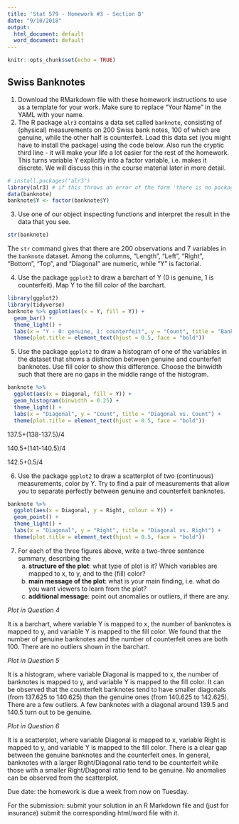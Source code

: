 ```yaml
---
title: 'Stat 579 - Homework #3 - Section B'
date: "9/10/2018"
output:
  html_document: default
  word_document: default
---
```


```r
knitr::opts_chunk$set(echo = TRUE)
```

## Swiss Banknotes

1. Download the RMarkdown file with these homework instructions to use as a template for your work.
Make sure to replace "Your Name" in the YAML with your name.
2. The R package `alr3` contains a data set called `banknote`, consisting of (physical) measurements on 200 Swiss bank notes, 100 of which are genuine, while the other half is counterfeit. Load this data set (you might have to install the package) using the code below. Also run the cryptic third line - it will make your life a lot easier for the rest of the homework. This turns variable Y explicitly into a factor variable, i.e. makes it discrete. We will discuss this in the course material later in more detail.

```r
# install.packages("alr3")
library(alr3) # if this throws an error of the form 'there is no package called alr3', uncomment the line above, run it once, then comment the line out again and run the code chunk again.
data(banknote)
banknote$Y <- factor(banknote$Y)
```

3. Use one of our object inspecting functions and interpret the result in the data that you see.
```r
str(banknote)
```
The `str` command gives that there are 200 observations and 7 variables in the `banknote` dataset. Among the columns, "Length", "Left", "Right", "Bottom", "Top", and "Diagonal" are numeric, while "Y" is factorial. 

4. Use the package `ggplot2` to draw a barchart of Y (0 is genuine, 1 is counterfeit). Map Y to the fill color of the barchart. 
```r
library(ggplot2)
library(tidyverse)
banknote %>% ggplot(aes(x = Y, fill = Y)) + 
  geom_bar() +
  theme_light() +
  labs(x = "Y - 0: genuine, 1: counterfeit", y = "Count", title = "Banknote Type vs. Count") +
  theme(plot.title = element_text(hjust = 0.5, face = "bold"))
```

5. Use the package `ggplot2` to draw a histogram of one of the variables in the dataset that shows a distinction between genuine and counterfeit banknotes. Use fill color to show this difference. Choose the binwidth such that there are no gaps in the middle range of the histogram.
```r
banknote %>%
  ggplot(aes(x = Diagonal, fill = Y)) + 
  geom_histogram(binwidth = 0.25) +
  theme_light() +
  labs(x = "Diagonal", y = "Count", title = "Diagonal vs. Count") +
  theme(plot.title = element_text(hjust = 0.5, face = "bold"))
```
137.5+(138-137.5)/4 

140.5+(141-140.5)/4

142.5+0.5/4

6. Use the package `ggplot2` to draw a scatterplot of two (continuous) measurements, color by Y. Try to find a pair of measurements that allow you to separate perfectly between genuine and counterfeit banknotes. 
```r
banknote %>%
  ggplot(aes(x = Diagonal, y = Right, colour = Y)) + 
  geom_point() +
  theme_light() + 
  labs(x = "Diagonal", y = "Right", title = "Diagonal vs. Right") +
  theme(plot.title = element_text(hjust = 0.5, face = "bold"))
```

7. For each of the three figures above, write a two-three sentence summary, describing the
    a. **structure of the plot**: what type of plot is it? Which variables are mapped to x, to y, and to the (fill) color?
    b. **main message of the plot**: what is your main finding, i.e. what do you want viewers to learn from the plot?
    c. **additional message**: point out anomalies or outliers, if there are any. 

  *Plot in Question 4*
  
  It is a barchart, where variable Y is mapped to x, the number of banknotes is mapped to y, and variable Y is mapped to the fill color. We found that the number of genuine banknotes and the number of counterfeit ones are both 100. There are no outliers shown in the barchart. 
  
  
  *Plot in Question 5*
  
  It is a histogram, where variable Diagonal is mapped to x, the number of banknotes is mapped to y, and variable Y is mapped to the fill color. It can be observed that the counterfeit banknotes tend to have smaller diagonals (from 137.625 to 140.625) than the genuine ones (from 140.625 to 142.625). There are a few outliers. A few banknotes with a diagonal around 139.5 and 140.5 turn out to be genuine.   
  
   
  *Plot in Question 6*
  
  It is a scatterplot, where variable Diagonal is mapped to x, variable Right is mapped to y, and variable Y is mapped to the fill color. There is a clear gap between the genuine banknotes and the counterfeit ones. In general, banknotes with a larger Right/Diagonal ratio tend to be counterfeit while those with a smaller Right/Diagonal ratio tend to be genuine. No anomalies can be observed from the scatterplot. 



Due date: the homework is due a week from now on Tuesday. 

For the submission: submit your solution in an R Markdown file and (just for insurance) submit the corresponding html/word file with it. 
